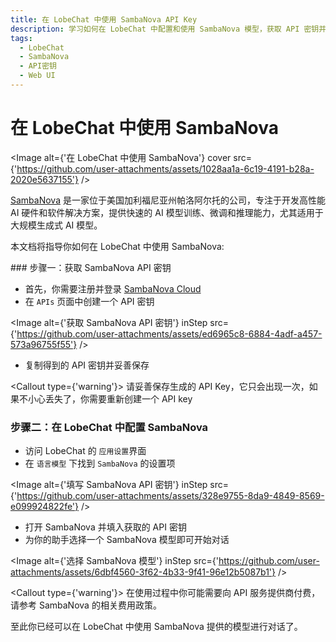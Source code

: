 ```yaml
---
title: 在 LobeChat 中使用 SambaNova API Key
description: 学习如何在 LobeChat 中配置和使用 SambaNova 模型，获取 API 密钥并开始对话。
tags:
  - LobeChat
  - SambaNova
  - API密钥
  - Web UI
---
```


# 在 LobeChat 中使用 SambaNova

<Image alt={'在 LobeChat 中使用 SambaNova'} cover src={'https://github.com/user-attachments/assets/1028aa1a-6c19-4191-b28a-2020e5637155'} />

[SambaNova](https://sambanova.ai/) 是一家位于美国加利福尼亚州帕洛阿尔托的公司，专注于开发高性能 AI 硬件和软件解决方案，提供快速的 AI 模型训练、微调和推理能力，尤其适用于大规模生成式 AI 模型。

本文档将指导你如何在 LobeChat 中使用 SambaNova:

<Steps>
  ### 步骤一：获取 SambaNova API 密钥

  - 首先，你需要注册并登录 [SambaNova Cloud](https://cloud.sambanova.ai/)
  - 在 `APIs` 页面中创建一个 API 密钥

  <Image alt={'获取 SambaNova API 密钥'} inStep src={'https://github.com/user-attachments/assets/ed6965c8-6884-4adf-a457-573a96755f55'} />

  - 复制得到的 API 密钥并妥善保存

  <Callout type={'warning'}>
    请妥善保存生成的 API Key，它只会出现一次，如果不小心丢失了，你需要重新创建一个 API key
  </Callout>

  ### 步骤二：在 LobeChat 中配置 SambaNova

  - 访问 LobeChat 的 `应用设置`界面
  - 在 `语言模型` 下找到 `SambaNova` 的设置项

  <Image alt={'填写 SambaNova API 密钥'} inStep src={'https://github.com/user-attachments/assets/328e9755-8da9-4849-8569-e099924822fe'} />

  - 打开 SambaNova 并填入获取的 API 密钥
  - 为你的助手选择一个 SambaNova 模型即可开始对话

  <Image alt={'选择 SambaNova 模型'} inStep src={'https://github.com/user-attachments/assets/6dbf4560-3f62-4b33-9f41-96e12b5087b1'} />

  <Callout type={'warning'}>
    在使用过程中你可能需要向 API 服务提供商付费，请参考 SambaNova 的相关费用政策。
  </Callout>
</Steps>

至此你已经可以在 LobeChat 中使用 SambaNova 提供的模型进行对话了。
